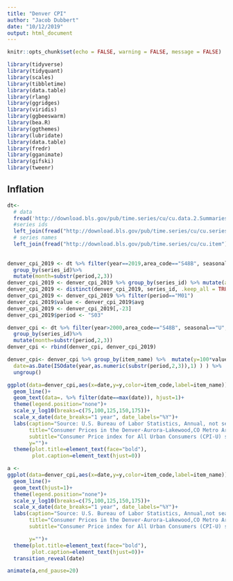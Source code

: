 ```yaml
---
title: "Denver CPI"
author: "Jacob Dubbert"
date: "10/12/2019"
output: html_document
---
```


```r
knitr::opts_chunk$set(echo = FALSE, warning = FALSE, message = FALSE)
```

```r
library(tidyverse)
library(tidyquant)
library(scales)
library(tibbletime)
library(data.table)
library(rlang)
library(ggridges)
library(viridis)
library(ggbeeswarm)
library(bea.R)
library(ggthemes)
library(lubridate)
library(data.table)
library(fredr)
library(gganimate)
library(gifski)
library(tweenr)
```

## Inflation
```r
dt<- 
  # data
  fread('http://download.bls.gov/pub/time.series/cu/cu.data.2.Summaries') %>% 
  #series ids
  left_join(fread("http://download.bls.gov/pub/time.series/cu/cu.series"), by="series_id") %>%
  # series names
  left_join(fread("http://download.bls.gov/pub/time.series/cu/cu.item"),by="item_code")
  
  
denver_cpi_2019 <- dt %>% filter(year==2019,area_code=="S48B", seasonal=="U")  %>% 
  group_by(series_id)%>%
  mutate(month=substr(period,2,3)) 
denver_cpi_2019 <- denver_cpi_2019 %>% group_by(series_id) %>% mutate(avg=mean(value))
denver_cpi_2019 <- distinct(denver_cpi_2019, series_id, .keep_all = TRUE)
denver_cpi_2019 <- denver_cpi_2019 %>% filter(period=="M01")
denver_cpi_2019$value <- denver_cpi_2019$avg
denver_cpi_2019 <- denver_cpi_2019[,-23]
denver_cpi_2019$period <- "S03"

denver_cpi <- dt %>% filter(year>2000,area_code=="S48B", seasonal=="U", period=="S03")  %>% 
  group_by(series_id)%>%
  mutate(month=substr(period,2,3)) 
denver_cpi <- rbind(denver_cpi, denver_cpi_2019)

denver_cpi<- denver_cpi %>% group_by(item_name) %>%  mutate(y=100*value/value[year==2001&period=="S03"],
  date=as.Date(ISOdate(year,as.numeric(substr(period,2,3)),1) ) ) %>% 
  ungroup()
```

```r
ggplot(data=denver_cpi,aes(x=date,y=y,color=item_code,label=item_name))+
  geom_line()+
  geom_text(data=. %>% filter(date==max(date)), hjust=1)+
  theme(legend.position="none")+
  scale_y_log10(breaks=c(75,100,125,150,175))+
  scale_x_date(date_breaks="1 year", date_labels="%Y")+
  labs(caption="Source: U.S. Bureau of Labor Statistics, Annual, not seasonally adjusted. 2019 values are average through Septempber",
       title="Consumer Prices in the Denver-Aurora-Lakewood,CO Metro Area",
       subtitle="Consumer Price index for All Urban Consumers (CPI-U) special aggregate indexes\nlog scale, Jan 2001=100",
       y="")+
  theme(plot.title=element_text(face="bold"),
        plot.caption=element_text(hjust=0))
```

```r
a <- 
ggplot(data=denver_cpi,aes(x=date,y=y,color=item_code,label=item_name))+
  geom_line()+
  geom_text(hjust=1)+
  theme(legend.position="none")+
  scale_y_log10(breaks=c(75,100,125,150,175))+
  scale_x_date(date_breaks="1 year", date_labels="%Y")+
  labs(caption="Source: U.S. Bureau of Labor Statistics, Annual,not seasonally adjusted indexes. 2019 values are average through Septempber",
       title="Consumer Prices in the Denver-Aurora-Lakewood,CO Metro Area",
       subtitle="Consumer Price index for All Urban Consumers (CPI-U) special aggregate indexes\nlog scale, Jan 2001=100",

       y="")+
  theme(plot.title=element_text(face="bold"),
        plot.caption=element_text(hjust=0))+
  transition_reveal(date)

animate(a,end_pause=20)
```

